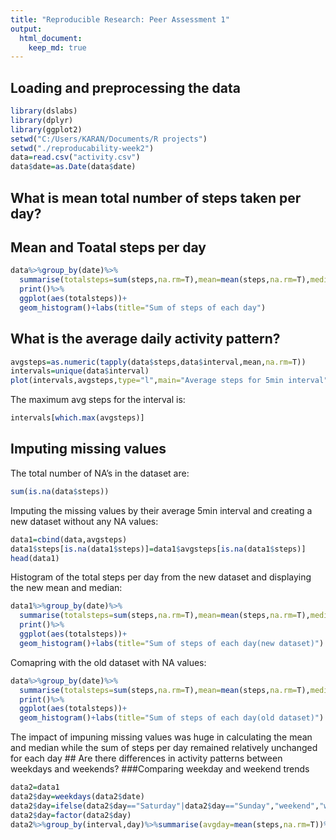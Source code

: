 ```yaml
---
title: "Reproducible Research: Peer Assessment 1"
output: 
  html_document:
    keep_md: true
---
```




## Loading and preprocessing the data
```r
library(dslabs)
library(dplyr)
library(ggplot2)
setwd("C:/Users/KARAN/Documents/R projects")
setwd("./reproducability-week2")
data=read.csv("activity.csv")
data$date=as.Date(data$date)
```


## What is mean total number of steps taken per day?
## Mean and Toatal steps per day
```r
data%>%group_by(date)%>%
  summarise(totalsteps=sum(steps,na.rm=T),mean=mean(steps,na.rm=T),median=median(steps,na.rm = T))%>%
  print()%>%
  ggplot(aes(totalsteps))+
  geom_histogram()+labs(title="Sum of steps of each day")


```


## What is the average daily activity pattern?
```r
avgsteps=as.numeric(tapply(data$steps,data$interval,mean,na.rm=T))
intervals=unique(data$interval)
plot(intervals,avgsteps,type="l",main="Average steps for 5min interval")
```
The maximum avg steps for the interval is:
```r

intervals[which.max(avgsteps)]
```


## Imputing missing values
The total number of NA's in the dataset are:
```r
sum(is.na(data$steps))
```
Imputing the missing values by their average 5min interval and creating a new dataset without any NA values:
```r
data1=cbind(data,avgsteps)
data1$steps[is.na(data1$steps)]=data1$avgsteps[is.na(data1$steps)]
head(data1)


```
Histogram of the total steps per day from the new dataset and displaying the new mean and median:
```r
data1%>%group_by(date)%>%
  summarise(totalsteps=sum(steps,na.rm=T),mean=mean(steps,na.rm=T),median=median(steps,na.rm = T))%>%
  print()%>%
  ggplot(aes(totalsteps))+
  geom_histogram()+labs(title="Sum of steps of each day(new dataset)")


```
Comapring with the old dataset with NA values:

```r
data%>%group_by(date)%>%
  summarise(totalsteps=sum(steps,na.rm=T),mean=mean(steps,na.rm=T),median=median(steps,na.rm = T))%>%
  print()%>%
  ggplot(aes(totalsteps))+
  geom_histogram()+labs(title="Sum of steps of each day(old dataset)")

```
The impact of impuning missing values was huge in calculating the mean and median while the sum of steps per day remained relatively unchanged for each day
## Are there differences in activity patterns between weekdays and weekends?
###Comparing weekday and weekend trends 
```r
data2=data1
data2$day=weekdays(data2$date)
data2$day=ifelse(data2$day=="Saturday"|data2$day=="Sunday","weekend","weekday")
data2$day=factor(data2$day)
data2%>%group_by(interval,day)%>%summarise(avgday=mean(steps,na.rm=T))%>%ggplot(aes(x=interval,y=avgday),col=day)+geom_line()+facet_grid(day~.)+labs(x="5min interval",y="Average steps per day",main="weekdays Vs weekends")


```

